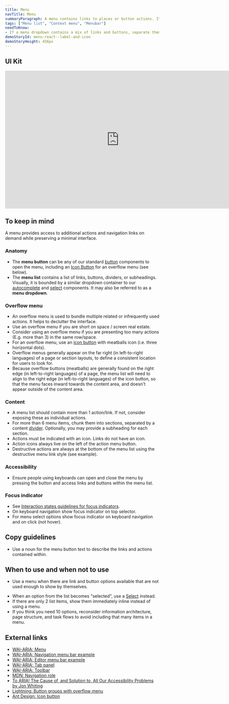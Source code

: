 ```yaml
---
title: Menu
navTitle: Menu
summaryParagraph: A menu contains links to places or button actions. It does NOT show a selected item at all and the menu button text never changes.
tags: ["Menu list", "Context menu", "Menubar"]
needToKnow:
- If a menu dropdown contains a mix of links and buttons, separate them with a content divider with links at the top and buttons at the bottom.
demoStoryId: menu-react--label-and-icon
demoStoryHeight: 456px
---
```



## UI Kit

<iframe style="border: none;" width="744" height="450" src="https://www.figma.com/embed?embed_host=share&url=https%3A%2F%2Fwww.figma.com%2Ffile%2FeZKEE5kXbEMY3lx84oz8iN%2F%25E2%259D%25A4%25EF%25B8%258F-UI-Kit-Heart%3Fnode-id%3D6262%253A1233" allowfullscreen></iframe>

## To keep in mind

A menu provides access to additional actions and navigation links on demand while preserving a minimal interface.

### Anatomy

* The **menu button** can be any of our standard [button](/components/button) components to open the menu, including an [Icon Button](/components/icon-button/) for an overflow menu (see below).
* The **menu list** contains a list of links, buttons, dividers, or subheadings. Visually, it is bounded by a similar dropdown container to our [autocomplete](/components/autocomplete) and [select](/components/select) components. It may also be referred to as a **menu dropdown**.


### Overflow menu

* An overflow menu is used to bundle multiple related or infrequently used actions. It helps to declutter the interface.
* Use an overflow menu if you are short on space / screen real estate.
* Consider using an overflow menu if you are presenting too many actions (E.g. more than 3) in the same row/space.
* For an overflow menu, use an [icon button](/components/icon-button) with meatballs icon (i.e. three horizontal dots).
* Overflow menus generally appear on the far right (in left-to-right languages) of a page or section layouts, to define a consistent location for users to look for.
* Because overflow buttons (meatballs) are generally found on the right edge (in left-to-right languages) of a page, the menu list will need to align to the right edge (in left-to-right languages) of the icon button, so that the menu faces inward towards the content area, and doesn't appear outside of the content area.

### Content

* A menu list should contain more than 1 action/link. If not, consider exposing these as individual actions.
* For more than 6 menu items, chunk them into sections, separated by a content [divider](/components/divider). Optionally, you may provide a subheading for each section.
* Actions must be indicated with an icon. Links do not have an icon.
* Action icons always live on the left of the action menu button.
* Destructive actions are always at the bottom of the menu list using the destructive menu link style (see example).


### Accessibility

* Ensure people using keyboards can open and close the menu by pressing the button and access links and buttons within the menu list.

### Focus indicator
* See [Interaction states guidelines for focus indicators](/guidelines/interaction-states#focus-indicator).
* On keyboard navigation show focus indicator on top selector.
* For menu select options show focus indicator on keyboard navigation and on click (not hover).


## Copy guidelines

* Use a noun for the menu button text to describe the links and actions contained within.

## When to use and when not to use

<WhenToUseAndWhenNotToUse>
<WhenToUse>

* Use a menu when there are link and button options available that are not used enough to show by themselves.

</WhenToUse>
<WhenNotToUse>

* When an option from the list becomes "selected", use a [Select](/components/select) instead.
* If there are only 2 list items, show them immediately inline instead of using a menu.
* If you think you need 10 options, reconsider information architecture, page structure, and task flows to avoid including that many items in a menu.

</WhenNotToUse>
</WhenToUseAndWhenNotToUse>

## External links

- [WAI-ARIA: Menu](https://www.w3.org/TR/wai-aria-1.1/#menu)
- [WAI-ARIA: Navigation menu bar example](https://www.w3.org/TR/wai-aria-practices-1.1/examples/menubar/menubar-1/menubar-1.html)
- [WAI-ARIA: Editor menu bar example](https://www.w3.org/TR/wai-aria-practices-1.1/examples/menubar/menubar-2/menubar-2.html)
- [WAI-ARIA: Tab panel](https://www.w3.org/TR/wai-aria-practices-1.1/#tabpanel)
- [WAI-ARIA: Toolbar](https://www.w3.org/TR/wai-aria-1.1/#toolbar)
- [MDN: Navigation role](https://developer.mozilla.org/en-US/docs/Web/Accessibility/ARIA/Roles/Navigation_Role)
- [To ARIA! The Cause of, and Solution to, All Our Accessibility Problems by Jon Whiting](https://webaim.org/blog/aria-cause-solution/)
- [Lightning: Button groups with overflow menu](https://www.lightningdesignsystem.com/components/button-groups/#With-Overflow-Menu)
- [Ant Design: Icon button](https://ant.design/docs/spec/buttons#%E2%91%A3-Icon-Button)
